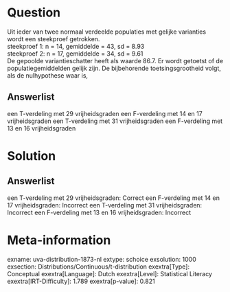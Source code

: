 Question
========

Uit ieder van twee normaal verdeelde populaties met gelijke varianties
wordt een steekproef getrokken.\
steekproef 1: n = 14, gemiddelde = 43, sd = 8.93\
steekproef 2: n = 17, gemiddelde = 34, sd = 9.61\
De gepoolde variantieschatter heeft als waarde 86.7. Er wordt getoetst
of de populatiegemiddelden gelijk zijn. De bijbehorende
toetsingsgrootheid volgt, als de nulhypothese waar is,

Answerlist
----------

een T-verdeling met 29 vrijheidsgraden
een F-verdeling met 14 en 17 vrijheidsgraden
een T-verdeling met 31 vrijheidsgraden
een F-verdeling met 13 en 16 vrijheidsgraden

Solution
========

Answerlist
----------

een T-verdeling met 29 vrijheidsgraden: Correct
een F-verdeling met 14 en 17 vrijheidsgraden: Incorrect
een T-verdeling met 31 vrijheidsgraden: Incorrect
een F-verdeling met 13 en 16 vrijheidsgraden: Incorrect

Meta-information
================
exname: uva-distribution-1873-nl
extype: schoice
exsolution: 1000
exsection: Distributions/Continuous/t-distribution
exextra[Type]: Conceptual
exextra[Language]: Dutch
exextra[Level]: Statistical Literacy
exextra[IRT-Difficulty]: 1.789
exextra[p-value]: 0.821
